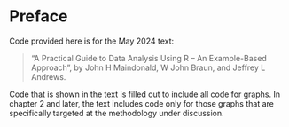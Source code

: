 # Preface {.unnumbered}

Code provided here is for the May 2024 text:

> "A Practical Guide to Data Analysis Using R -- An Example-Based Approach", by John H Maindonald, W John Braun, and Jeffrey L Andrews.

Code that is shown in the text is filled out to include all code for graphs. In chapter 2 and later, the text includes code only for those graphs that are specifically targeted at the methodology under discussion.


```{=html}
<script src="https://giscus.app/client.js"
        data-repo="jhmaindonald/Rcode"
        data-repo-id="R_kgDOMGD96g"
        data-category="Announcements"
        data-category-id="DIC_kwDOMGD96s4Cf6-v"
        data-mapping="pathname"
        data-strict="0"
        data-reactions-enabled="1"
        data-emit-metadata="0"
        data-input-position="top"
        data-theme="preferred_color_scheme"
        data-lang="en"
        crossorigin="anonymous"
        async>
</script>
```
